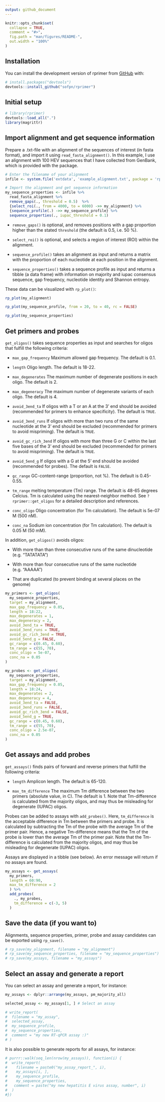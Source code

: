 ```yaml
---
output: github_document
---
```


<!-- README.md is generated from README.Rmd. Please edit that file -->

```r
knitr::opts_chunk$set(
  collapse = TRUE,
  comment = "#>",
  fig.path = "man/figures/README-",
  out.width = "100%"
)
```


## Installation

You can install the development version of rprimer from [GitHub](https://github.com/) with:

  ``` r
# install.packages("devtools")
devtools::install_github("sofpn/rprimer")
```

## Initial setup

``` r
# library(rprimer)
devtools::load_all(".")
library(magrittr)
```

## Import alignment and get sequence information

Prepare a .txt-file with an alignment of the sequences of interest (in fasta format), and import it using `read_fasta_alignment()`. In this example, I use an alignment with 100 HEV sequences that I have collected from GenBank, which is provided with the package.

```r
# Enter the filename of your alignment
infile <- system.file('extdata', 'example_alignment.txt', package = 'rprimer')

# Import the alignment and get sequence information
my_sequence_properties <- infile %>%
  read_fasta_alignment %>%
  remove_gaps(., threshold = 0.5)  %>%
  {select_roi(., from = 4000, to = 6000) ->> my_alignment} %>%
  {sequence_profile(.) ->> my_sequence_profile} %>%
  sequence_properties(., iupac_threshold = 0.1)
```

* `remove_gaps()` is optional, and removes positions with a gap proportion higher than the stated `threshold` (the default is 0.5, i.e. 50 %).

* `select_roi()` is optional, and selects a region of interest (ROI) within the alignment.

* `sequence_profile()` takes an alignment as input and returns a matrix with the proportion of each nucleotide at each position in the alignment.
* `sequence_properties()` takes a sequence profile as input and returns a tibble (a data frame) with information on majority and iupac consensus sequence, gap frequency, nucleotide identity and Shannon entropy.
 
These data can be visualized with `rp_plot()`:

```r
rp_plot(my_alignment)
```

```r
rp_plot(my_sequence_profile, from = 20, to = 40, rc = FALSE)
```

```r
rp_plot(my_sequence_properties)
```

## Get primers and probes

`get_oligos()` takes sequence properties as input and searches for oligos that fulfill the following criteria:

  * `max_gap_frequency` Maximum allowed gap frequency. The default is 0.1.

* `length` Oligo length. The default is 18-22.

* `max_degenerates` The maximum number of degenerate positions in each oligo. The default is 2.

* `max_degeneracy` The maximum number of degenerate variants of each oligo. The default is 4.

* `avoid_3end_ta` If oligos with a T or an A at the 3' end should be avoided (recommended for primers to enhance specificity). The default is `TRUE`.

* `avoid_3end_runs` If oligos with more than two runs of the same nucleotide at the 3' end should be excluded (recommended for primers to avoid mispriming). The default is `TRUE`.

* `avoid_gc_rich_3end` If oligos with more than three G or C within the last five bases of the 3' end should be excluded (recommended for primers to avoid mispriming). The default is `TRUE`.

* `avoid_5end_g` If oligos with a G at the 5' end should be avoided (recommended for probes). The default is `FALSE`.

* `gc_range` GC-content-range (proportion, not %). The default is 0.45-0.55.

* `tm_range` melting temperature (Tm) range. The default is 48-65 degrees Celcius. Tm is calculated using the nearest-neighbor method. See `?rprimer::get_oligos` for a detailed description and references.

* `conc_oligo` Oligo concentration (for Tm calculation). The default is 5e-07 M (500 nM).

* `conc_na` Sodium ion concentration (for Tm calculation). The default is 0.05 M (50 mM).

In addition, `get_oligos()` avoids oligos:

  * With more than than three consecutive runs of the same dinucleotide (e.g. "TATATATA")

* With more than four consecutive runs of the same nucleotide (e.g. "AAAAA")

* That are duplicated (to prevent binding at several places on the genome)

``` r
my_primers <- get_oligos(
  my_sequence_properties,
  target = my_alignment,
  max_gap_frequency = 0.05,
  length = 18:22,
  max_degenerates = 1,
  max_degeneracy = 2,
  avoid_3end_ta = TRUE,
  avoid_3end_runs = TRUE,
  avoid_gc_rich_3end = TRUE,
  avoid_5end_g = FALSE,
  gc_range = c(0.45, 0.60),
  tm_range = c(55, 70),
  conc_oligo = 5e-07,
  conc_na = 0.05
)

my_probes <- get_oligos(
  my_sequence_properties,
  target = my_alignment,
  max_gap_frequency = 0.05,
  length = 18:24,
  max_degenerates = 2,
  max_degeneracy = 4,
  avoid_3end_ta = FALSE,
  avoid_3end_runs = FALSE,
  avoid_gc_rich_3end = FALSE,
  avoid_5end_g = TRUE,
  gc_range = c(0.45, 0.60),
  tm_range = c(55, 70),
  conc_oligo = 2.5e-07,
  conc_na = 0.05
)
```

## Get assays and add probes
`get_assays()` finds pairs of forward and reverse primers that fulfill the following criteria:

  * `length` Amplicon length. The default is 65-120.

* `max_tm_difference` The maximum Tm difference between the two primers (absolute value, in C). The default is 1. Note that Tm-difference is calculated from the majority oligos, and may thus be misleading for degenerate (IUPAC) oligos.

Probes can be added to assays with `add_probes()`. Here, `tm_difference` is the acceptable difference in Tm between the primers and probe. It is calculated by subtracting the Tm of the probe with the average Tm of the primer pair. Hence, a negative Tm-difference means that the Tm of the probe is lower than the average Tm of the primer pair. Note that the Tm-difference is calculated from the majority oligos, and may thus be misleading for degenerate (IUPAC) oligos.

Assays are displayed in a tibble (see below). An error message will return if no assays are found.

``` r
my_assays <- get_assays(
  my_primers, 
  length = 60:90, 
  max_tm_difference = 2
  ) %>%
  add_probes(
    ., my_probes, 
    tm_difference = c(-3, 5)
  )
```

## Save the data (if you want to)

Alignments, sequence properties, primer, probe and assay candidates can be exported using `rp_save()`.

``` r
# rp_save(my_alignment, filename = "my_alignment")
# rp_save(my_sequence_properties, filename = "my_sequence_properties")
# rp_save(my_assays, filename = "my_assays")
```

## Select an assay and generate a report

You can select an assay and generate a report, for instance:

```r
my_assays <- dplyr::arrange(my_assays, pm_majority_all)

selected_assay <- my_assays[1, ] # Select an assay

# write_report(
#  filename = "my_assay",
#  selected_assay,
#  my_sequence_profile,
#  my_sequence_properties,
#  comment = "my new RT-qPCR assay :)"
# )
```

It is also possible to generate reports for all assays, for instance:

```r
# purrr::walk(seq_len(nrow(my_assays)), function(i) {
#  write_report(
#    filename = paste0("my_assay_report_", i),
#    my_assays[i, ],
#    my_sequence_profile,
#    my_sequence_properties,
#   comment = paste("my new hepatitis E virus assay, number", i)
#  )
#})
```
